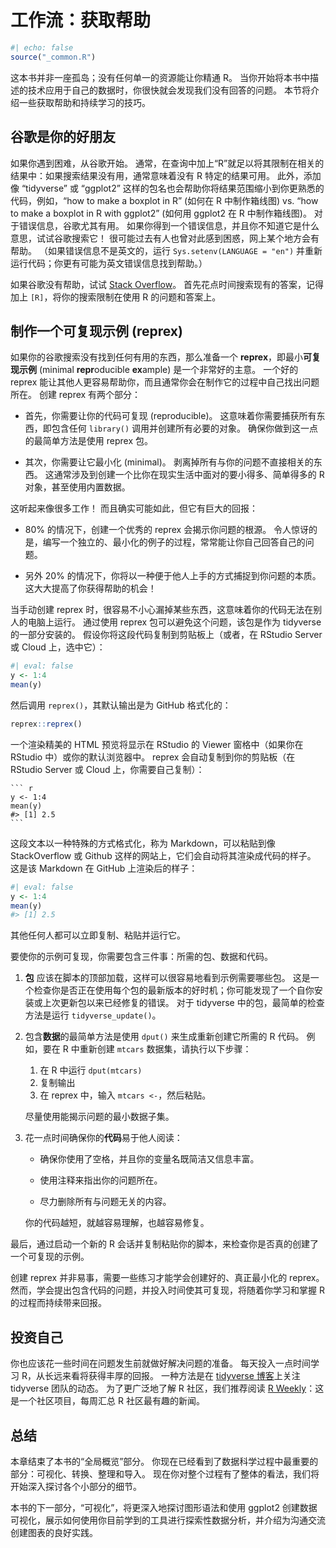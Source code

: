# 工作流：获取帮助 {#sec-workflow-getting-help}

```r
#| echo: false
source("_common.R")
```

这本书并非一座孤岛；没有任何单一的资源能让你精通 R。
当你开始将本书中描述的技术应用于自己的数据时，你很快就会发现我们没有回答的问题。
本节将介绍一些获取帮助和持续学习的技巧。

## 谷歌是你的好朋友

如果你遇到困难，从谷歌开始。
通常，在查询中加上“R”就足以将其限制在相关的结果中：如果搜索结果没有用，通常意味着没有 R 特定的结果可用。
此外，添加像 “tidyverse” 或 “ggplot2” 这样的包名也会帮助你将结果范围缩小到你更熟悉的代码，例如，“how to make a boxplot in R” (如何在 R 中制作箱线图) vs. “how to make a boxplot in R with ggplot2” (如何用 ggplot2 在 R 中制作箱线图)。
对于错误信息，谷歌尤其有用。
如果你得到一个错误信息，并且你不知道它是什么意思，试试谷歌搜索它！
很可能过去有人也曾对此感到困惑，网上某个地方会有帮助。
（如果错误信息不是英文的，运行 `Sys.setenv(LANGUAGE = "en")` 并重新运行代码；你更有可能为英文错误信息找到帮助。）

如果谷歌没有帮助，试试 [Stack Overflow](https://stackoverflow.com)。
首先花点时间搜索现有的答案，记得加上 `[R]`，将你的搜索限制在使用 R 的问题和答案上。

## 制作一个可复现示例 (reprex)

如果你的谷歌搜索没有找到任何有用的东西，那么准备一个 **reprex**，即最小**可复现示例** (minimal **repr**oducible **ex**ample) 是一个非常好的主意。
一个好的 reprex 能让其他人更容易帮助你，而且通常你会在制作它的过程中自己找出问题所在。
创建 reprex 有两个部分：

  - 首先，你需要让你的代码可复现 (reproducible)。
    这意味着你需要捕获所有东西，即包含任何 `library()` 调用并创建所有必要的对象。
    确保你做到这一点的最简单方法是使用 reprex 包。

  - 其次，你需要让它最小化 (minimal)。
    剥离掉所有与你的问题不直接相关的东西。
    这通常涉及到创建一个比你在现实生活中面对的要小得多、简单得多的 R 对象，甚至使用内置数据。

这听起来像很多工作！
而且确实可能如此，但它有巨大的回报：

  - 80% 的情况下，创建一个优秀的 reprex 会揭示你问题的根源。
    令人惊讶的是，编写一个独立的、最小化的例子的过程，常常能让你自己回答自己的问题。

  - 另外 20% 的情况下，你将以一种便于他人上手的方式捕捉到你问题的本质。
    这大大提高了你获得帮助的机会！

当手动创建 reprex 时，很容易不小心漏掉某些东西，这意味着你的代码无法在别人的电脑上运行。
通过使用 reprex 包可以避免这个问题，该包是作为 tidyverse 的一部分安装的。
假设你将这段代码复制到剪贴板上（或者，在 RStudio Server 或 Cloud 上，选中它）：

```r
#| eval: false
y <- 1:4
mean(y)
```

然后调用 `reprex()`，其默认输出是为 GitHub 格式化的：

```r
reprex::reprex()
```

一个渲染精美的 HTML 预览将显示在 RStudio 的 Viewer 窗格中（如果你在 RStudio 中）或你的默认浏览器中。
reprex 会自动复制到你的剪贴板（在 RStudio Server 或 Cloud 上，你需要自己复制）：

````
``` r
y <- 1:4
mean(y)
#> [1] 2.5
```
````

这段文本以一种特殊的方式格式化，称为 Markdown，可以粘贴到像 StackOverflow 或 Github 这样的网站上，它们会自动将其渲染成代码的样子。
这是该 Markdown 在 GitHub 上渲染后的样子：

```r
#| eval: false
y <- 1:4
mean(y)
#> [1] 2.5
```

其他任何人都可以立即复制、粘贴并运行它。

要使你的示例可复现，你需要包含三件事：所需的包、数据和代码。

1.  **包** 应该在脚本的顶部加载，这样可以很容易地看到示例需要哪些包。
    这是一个检查你是否正在使用每个包的最新版本的好时机；你可能发现了一个自你安装或上次更新包以来已经修复的错误。
    对于 tidyverse 中的包，最简单的检查方法是运行 `tidyverse_update()`。

2.  包含**数据**的最简单方法是使用 `dput()` 来生成重新创建它所需的 R 代码。
    例如，要在 R 中重新创建 `mtcars` 数据集，请执行以下步骤：

    1.  在 R 中运行 `dput(mtcars)`
    2.  复制输出
    3.  在 reprex 中，输入 `mtcars <-`，然后粘贴。

    尽量使用能揭示问题的最小数据子集。

3.  花一点时间确保你的**代码**易于他人阅读：

      - 确保你使用了空格，并且你的变量名既简洁又信息丰富。

      - 使用注释来指出你的问题所在。

      - 尽力删除所有与问题无关的内容。

    你的代码越短，就越容易理解，也越容易修复。

最后，通过启动一个新的 R 会话并复制粘贴你的脚本，来检查你是否真的创建了一个可复现的示例。

创建 reprex 并非易事，需要一些练习才能学会创建好的、真正最小化的 reprex。
然而，学会提出包含代码的问题，并投入时间使其可复现，将随着你学习和掌握 R 的过程而持续带来回报。

## 投资自己

你也应该花一些时间在问题发生前就做好解决问题的准备。
每天投入一点时间学习 R，从长远来看将获得丰厚的回报。
一种方法是在 [tidyverse 博客](https://www.tidyverse.org/blog/)上关注 tidyverse 团队的动态。
为了更广泛地了解 R 社区，我们推荐阅读 [R Weekly](https://rweekly.org)：这是一个社区项目，每周汇总 R 社区最有趣的新闻。

## 总结

本章结束了本书的“全局概览”部分。
你现在已经看到了数据科学过程中最重要的部分：可视化、转换、整理和导入。
现在你对整个过程有了整体的看法，我们将开始深入探讨各个小部分的细节。

本书的下一部分，“可视化”，将更深入地探讨图形语法和使用 ggplot2 创建数据可视化，展示如何使用你目前学到的工具进行探索性数据分析，并介绍为沟通交流创建图表的良好实践。
